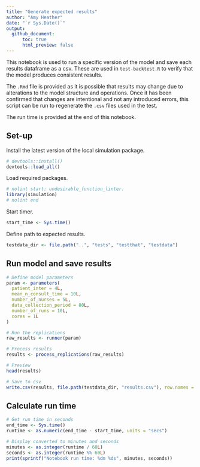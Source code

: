 ```yaml
---
title: "Generate expected results"
author: "Amy Heather"
date: "`r Sys.Date()`"
output:
  github_document:
      toc: true
      html_preview: false
---
```


This notebook is used to run a specific version of the model and save each results dataframe as a csv. These are used in `test-backtest.R` to verify that the model produces consistent results.

The `.Rmd` file is provided as it is possible that results may change due to alterations to the model structure and operations. Once it has been confirmed that changes are intentional and not any introduced errors, this script can be run to regenerate the `.csv` files used in the test.

The run time is provided at the end of this notebook.

## Set-up

Install the latest version of the local simulation package.

```r
# devtools::install()
devtools::load_all()
```

Load required packages.

```r
# nolint start: undesirable_function_linter.
library(simulation)
# nolint end
```

Start timer.

```r
start_time <- Sys.time()
```

Define path to expected results.

```r
testdata_dir <- file.path("..", "tests", "testthat", "testdata")
```

## Run model and save results

```r
# Define model parameters
param <- parameters(
  patient_inter = 4L,
  mean_n_consult_time = 10L,
  number_of_nurses = 5L,
  data_collection_period = 80L,
  number_of_runs = 10L,
  cores = 1L
)

# Run the replications
raw_results <- runner(param)
```

```r
# Process results
results <- process_replications(raw_results)

# Preview
head(results)

# Save to csv
write.csv(results, file.path(testdata_dir, "results.csv"), row.names = FALSE)
```

## Calculate run time

```r
# Get run time in seconds
end_time <- Sys.time()
runtime <- as.numeric(end_time - start_time, units = "secs")

# Display converted to minutes and seconds
minutes <- as.integer(runtime / 60L)
seconds <- as.integer(runtime %% 60L)
print(sprintf("Notebook run time: %dm %ds", minutes, seconds))
```
